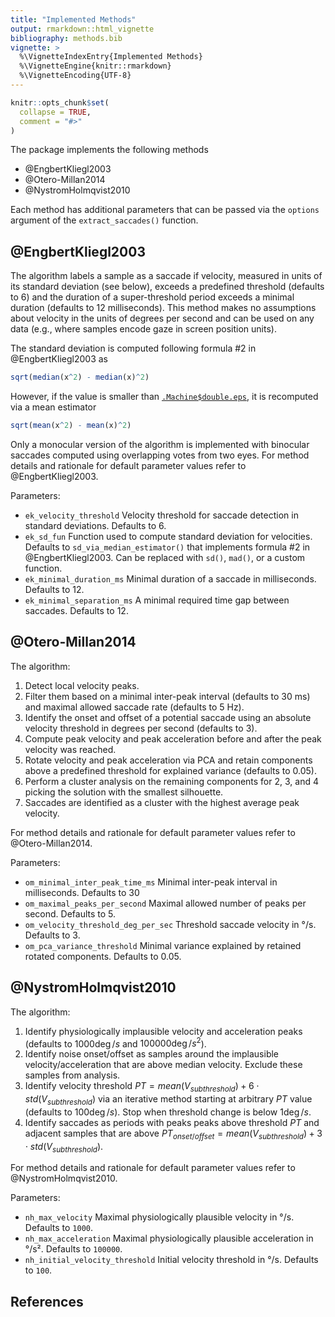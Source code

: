 ---
title: "Implemented Methods"
output: rmarkdown::html_vignette
bibliography: methods.bib
vignette: >
  %\VignetteIndexEntry{Implemented Methods}
  %\VignetteEngine{knitr::rmarkdown}
  %\VignetteEncoding{UTF-8}
---

```{r, include = FALSE}
knitr::opts_chunk$set(
  collapse = TRUE,
  comment = "#>"
)
```

The package implements the following methods

* @EngbertKliegl2003
* @Otero-Millan2014
* @NystromHolmqvist2010

Each method has additional parameters that can be passed via the `options` argument of the `extract_saccades()` function.

## @EngbertKliegl2003
The algorithm labels a sample as a saccade if velocity, measured in units of its standard deviation (see below), exceeds a predefined threshold (defaults to $6$) and the duration of a super-threshold period exceeds a minimal duration (defaults to $12$ milliseconds). This method makes no assumptions about velocity in the units of degrees per second and can be used on any data (e.g., where samples encode gaze in screen position units).

The standard deviation is computed following formula #2 in @EngbertKliegl2003 as
```r
sqrt(median(x^2) - median(x)^2)
```

However, if the value is smaller than [`.Machine$double.eps`](https://stat.ethz.ch/R-manual/R-devel/library/base/html/zMachine.html), it is recomputed via a mean estimator
```r
sqrt(mean(x^2) - mean(x)^2)
```

Only a monocular version of the algorithm is implemented with binocular saccades computed using overlapping votes from two eyes. For method details and rationale for default parameter values refer to @EngbertKliegl2003.

Parameters:

* `ek_velocity_threshold` Velocity threshold for saccade detection in standard deviations. Defaults to $6$.
* `ek_sd_fun` Function used to compute standard deviation for velocities. Defaults to `sd_via_median_estimator()` that implements formula #2 in @EngbertKliegl2003. Can be replaced with `sd()`, `mad()`, or a custom function.
* `ek_minimal_duration_ms` Minimal duration of a saccade in milliseconds. Defaults to $12$.
* `ek_minimal_separation_ms` A minimal required time gap between saccades. Defaults to $12$.

## @Otero-Millan2014
The algorithm:

1. Detect local velocity peaks.
2. Filter them based on a minimal inter-peak interval (defaults to $30$ ms) and maximal allowed saccade rate (defaults to $5$ Hz).
3. Identify the onset and offset of a potential saccade using an absolute velocity threshold in degrees per second (defaults to $3$).
4. Compute peak velocity and peak acceleration before and after the peak velocity was reached.
5. Rotate velocity and peak acceleration via PCA and retain components above a predefined threshold for explained variance (defaults to $0.05$).
6. Perform a cluster analysis on the remaining components for $2$, $3$, and $4$ picking the solution with the smallest silhouette. 
7. Saccades are identified as a cluster with the highest average peak velocity.

For method details and rationale for default parameter values refer to @Otero-Millan2014.

Parameters:

* `om_minimal_inter_peak_time_ms` Minimal inter-peak interval in milliseconds. Defaults to $30$
* `om_maximal_peaks_per_second` Maximal allowed number of peaks per second. Defaults to $5$.
* `om_velocity_threshold_deg_per_sec` Threshold saccade velocity in °/s.  Defaults to $3$.
* `om_pca_variance_threshold` Minimal variance explained by retained rotated components. Defaults to $0.05$.

## @NystromHolmqvist2010

The algorithm:

1. Identify physiologically implausible velocity and acceleration peaks (defaults to $1000 \deg/s$ and $100000 \deg/s^2$).
2. Identify noise onset/offset as samples around the implausible velocity/acceleration that are above median velocity. Exclude these samples from analysis.
3. Identify velocity threshold $PT = mean(V_{subthreshold}) + 6 \cdot std(V_{subthreshold})$ via an iterative method starting at arbitrary $PT$ value (defaults to $100 \deg/s$). Stop when threshold change is below $1 \deg/s$.
4. Identify saccades as periods with peaks peaks above threshold $PT$ and adjacent samples that are above $PT_{onset/offset} = mean(V_{subthreshold}) + 3 \cdot std(V_{subthreshold})$.

For method details and rationale for default parameter values refer to @NystromHolmqvist2010.

Parameters:

* `nh_max_velocity` Maximal physiologically plausible velocity in °/s. Defaults to `1000`.
* `nh_max_acceleration` Maximal physiologically plausible acceleration in °/s². Defaults to `100000`.
* `nh_initial_velocity_threshold` Initial velocity threshold in °/s. Defaults to `100`.

## References
